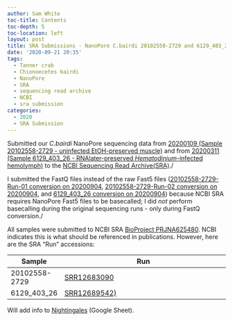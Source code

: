 ```yaml
---
author: Sam White
toc-title: Contents
toc-depth: 5
toc-location: left
layout: post
title: SRA Submissions - NanoPore C.bairdi 20102558-2729 and 6129_403_26
date: '2020-09-21 20:35'
tags:
  - Tanner crab
  - Chionoecetes bairdi
  - NanoPore
  - SRA
  - sequencing read archive
  - NCBI
  - sra submission
categories:
  - 2020
  - SRA Submission
---
```

Submitted our _C.bairdi_ NanoPore sequencing data from [20200109 (Sample 20102558-2729 - uninfected EtOH-preserved muscle)](https://robertslab.github.io/sams-notebook/posts/2020/2020-01-09-NanoPore-Sequencing-C.bairdi-gDNA-Sample-20102558-2729/) and from [20200311 (Sample 6129_403_26 - RNAlater-preserved _Hematodinium_-infected hemolymph)](https://robertslab.github.io/sams-notebook/2020/03/11/NanoPore-Sequencing-C.bairdi-gDNA-6129_403_26/) to the [NCBI Sequencing Read Archive(SRA)](https://www.ncbi.nlm.nih.gov/sra)./

I submitted the FastQ files instead of the raw Fast5 files ([20102558-2729-Run-01 conversion on 20200904](https://robertslab.github.io/sams-notebook/posts/2020/2020-09-04-Data-Wrangling-NanoPore-Fast5-Conversion-to-FastQ-of-C.bairdi-20102558-2729-Run-01-on-Mox-with-GPU-Node.html), [20102558-2729-Run-02 conversion on 20200904](https://robertslab.github.io/sams-notebook/2020/09/04/Data-Wrangling-NanoPore-Fast5-Conversion-to-FastQ-of-C.bairdi-20102558-2729-Run-02-on-Mox-with-GPU-Node/), and [6129_403_26 conversion on 20200904](https://robertslab.github.io/sams-notebook/2020/09/04/Data-Wrangling-NanoPore-Fast5-Conversion-to-FastQ-of-C.bairdi-6129_403_26-on-Mox-with-GPU-Node/)) because NCBI SRA requires NanoPore Fast5 files to be basecalled; I did _not_ perform basecalling during the original sequencing runs - only during FastQ conversion./

All samples were submitted to NCBI SRA [BioProject PRJNA625480](https://www.ncbi.nlm.nih.gov/sra/?term=PRJNA625480). NCBI indicates this is what should be referenced in publications. However, here are the SRA "Run" accessions:

| Sample        | Run                                                                        |
|---------------|----------------------------------------------------------------------------|
| 20102558-2729 | [SRR12683090](https://trace.ncbi.nlm.nih.gov/Traces/sra/?run=SRR12683090)  |
| 6129_403_26   | [SRR12689542)](https://trace.ncbi.nlm.nih.gov/Traces/sra/?run=SRR12689542) |

Will add info to [Nightingales](http://b.link/nightingales) (Google Sheet).
